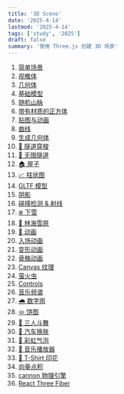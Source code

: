 ```yaml
---
title: '3D Scene'
date: '2025-4-14'
lastmod: '2025-4-14'
tags: ['study', '2025']
draft: false
summary: '使用 Three.js 创建 3D 场景'
---
```


1. <a href="/repo/3d?scene=base" target="_blank">简单场景</a>
2. <a href="/repo/3d?scene=cameraHelper" target="_blank">视椎体</a>
3. <a href="/repo/3d?scene=geometry" target="_blank">几何体</a>
4. <a href="/repo/3d?scene=baseModel" target="_blank">基础模型</a>
5. <a href="/repo/3d?scene=randomMountain" target="_blank">随机山脉</a>
6. <a href="/repo/3d?scene=material" target="_blank">带有材质的正方体</a>
7. <a href="/repo/3d?scene=uv" target="_blank">贴图与动画</a>
8. <a href="/repo/3d?scene=curve" target="_blank">曲线</a>
9. <a href="/repo/3d?scene=genGeometry" target="_blank">生成几何体</a>
10. <a href="/repo/3d?scene=tubeTravel" target="_blank">🚉 隧道穿梭</a>
11. <a href="/repo/3d?scene=infiniteTube" target="_blank">🚉 无限隧道</a>
12. <a href="/repo/3d?scene=house" target="_blank">🏠 屋子</a>
13. <a href="/repo/3d?scene=histogram" target="_blank">📈 柱状图</a>
14. <a href="/repo/3d?scene=gltf" target="_blank">GLTF 模型</a>
15. <a href="/repo/3d?scene=shadow" target="_blank">阴影</a>
16. <a href="/repo/3d?scene=raycaster" target="_blank">碰撞检测 & 射线</a>
17. <a href="/repo/3d?scene=snowSprite" target="_blank">❄️ 下雪</a>
18. <a href="/repo/3d?scene=snowyForest" target="_blank">🌲 林海雪原</a>
19. <a href="/repo/3d?scene=animation" target="_blank">🐎 动画</a>
20. <a href="/repo/3d?scene=entranceAnimation" target="_blank">入场动画</a>
21. <a href="/repo/3d?scene=distortedAnimation" target="_blank">变形动画</a>
22. <a href="/repo/3d?scene=skeletonAnimation" target="_blank">骨骼动画</a>
23. <a href="/repo/3d?scene=canvasTexture" target="_blank">Canvas 纹理</a>
24. <a href="/repo/3d?scene=fireworm" target="_blank">萤火虫</a>
25. <a href="/repo/3d?scene=controls" target="_blank">Controls</a>
26. <a href="/repo/3d?scene=spectrum" target="_blank">音乐频谱</a>
27. <a href="/repo/3d?scene=digitalRain" target="_blank">🌧️ 数字雨</a>
28. <a href="/repo/3d?scene=barChart" target="_blank">🫓 饼图</a>
29. <a href="/repo/3d?scene=dancerBattle" target="_blank">💃 三人斗舞</a>
30. <a href="/repo/3d?scene=carSkin" target="_blank">🚗 汽车换肤</a>
31. <a href="/repo/3d?scene=rainbowBubble" target="_blank">🌈 彩虹气泡</a>
32. <a href="/repo/3d?scene=musicPlayer" target="_blank">🎵 音乐播放器</a>
33. <a href="/repo/3d?scene=printFlower" target="_blank">🌸 T-Shirt 印花</a>
34. <a href="/repo/3d?scene=vectorDotProduct" target="_blank">向量点积</a>
35. <a href="/repo/3d?scene=cannon" target="_blank">cannon 物理引擎</a>
36. <a href="/repo/3d?scene=r3f" target="_blank">React Three Fiber</a>